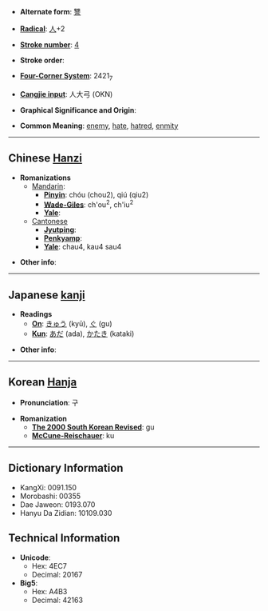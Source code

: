 * '''Alternate form''': [[讐]]

* '''[[Wiktionary:Chinese radical index| Radical]]''': [[Wiktionary:Chinese radical index 人|人]]+2

* '''[[Wiktionary:Chinese total strokes index|Stroke number]]''': [[Wiktionary:Chinese total strokes index 4|4]]

* '''Stroke order''': 

* '''[[Wiktionary:Chinese four corner index|Four-Corner System]]''': 2421<sub>7</sub>

* '''[[Wiktionary:Chinese Cangjie index|Cangjie input]]''': 人大弓 (OKN)

* '''Graphical Significance and Origin''': 

* '''Common Meaning''': [[enemy]], [[hate]], [[hatred]], [[enmity]]

----

== Chinese [[Hanzi]] ==

* '''Romanizations'''
** [[Mandarin]]:
*** '''[[Pinyin]]''': chóu (chou2), qiú (qiu2)
*** '''[[Wade-Giles]]''': ch'ou<sup>2</sup>, ch'iu<sup>2</sup>
*** '''[[Yale]]''': 
**[[Cantonese]]
***'''[[Jyutping]]''':
***'''[[Penkyamp]]''': 
***'''[[Yale]]''': chau4, kau4 sau4

* '''Other info''': 

----

== Japanese [[kanji]] ==

* '''Readings'''
** '''[[On]]''': [[きゅう]] (kyū), [[ぐ]] (gu)
** '''[[Kun]]''': [[あだ]] (ada), [[かたき]] (kataki)

* '''Other info''':  

----

== Korean [[Hanja]] ==

* '''Pronunciation''': 구

* '''Romanization'''
** '''[[The 2000 South Korean Revised Romanization|The 2000 South Korean Revised]]''': gu
** '''[[McCune-Reischauer]]''': ku

----

== Dictionary Information ==

* KangXi: 0091.150
* Morobashi: 00355
* Dae Jaweon: 0193.070
* Hanyu Da Zidian: 10109.030

== Technical Information ==

* '''Unicode''':
** Hex: 4EC7
** Decimal: 20167
* '''Big5''':
** Hex: A4B3
** Decimal: 42163
